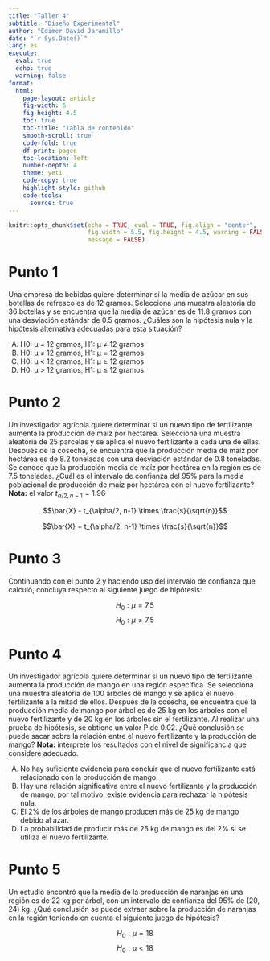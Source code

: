 ```yaml
---
title: "Taller 4"
subtitle: "Diseño Experimental"
author: "Edimer David Jaramillo"
date: "`r Sys.Date()`"
lang: es 
execute: 
  eval: true
  echo: true
  warning: false
format:
  html:
    page-layout: article
    fig-width: 6
    fig-height: 4.5
    toc: true
    toc-title: "Tabla de contenido"
    smooth-scroll: true
    code-fold: true
    df-print: paged
    toc-location: left
    number-depth: 4
    theme: yeti
    code-copy: true
    highlight-style: github
    code-tools:
      source: true
---
```


```r
knitr::opts_chunk$set(echo = TRUE, eval = TRUE, fig.align = "center",
                      fig.width = 5.5, fig.height = 4.5, warning = FALSE,
                      message = FALSE)
```

# Punto 1

Una empresa de bebidas quiere determinar si la media de azúcar en sus botellas de refresco es de 12 gramos. Selecciona una muestra aleatoria de 36 botellas y se encuentra que la media de azúcar es de 11.8 gramos con una desviación estándar de 0.5 gramos. ¿Cuáles son la hipótesis nula y la hipótesis alternativa adecuadas para esta situación?

A) H0: μ = 12 gramos, H1: μ ≠ 12 gramos
B) H0: μ ≠ 12 gramos, H1: μ = 12 gramos
C) H0: μ < 12 gramos, H1: μ ≥ 12 gramos
D) H0: μ > 12 gramos, H1: μ ≤ 12 gramos

# Punto 2

Un investigador agrícola quiere determinar si un nuevo tipo de fertilizante aumenta la producción de maíz por hectárea. Selecciona una muestra aleatoria de 25 parcelas  y se aplica el nuevo fertilizante a cada una de ellas. Después de la cosecha, se encuentra que la producción media de maíz por hectárea es de 8.2 toneladas con una desviación estándar de 0.8 toneladas. Se conoce que la producción media de maíz por hectárea en la región es de 7.5 toneladas. ¿Cuál es el intervalo de confianza del 95% para la media poblacional de producción de maíz por hectárea con el nuevo fertilizante? **Nota:** el valor $t_{\alpha/2, n-1} = 1.96$

$$\bar{X} - t_{\alpha/2, n-1} \times \frac{s}{\sqrt{n}}$$

$$\bar{X} + t_{\alpha/2, n-1} \times \frac{s}{\sqrt{n}}$$

# Punto 3

Continuando con el punto 2 y haciendo uso del intervalo de confianza que calculó, concluya respecto al siguiente juego de hipótesis:

$$H_0: \mu = 7.5$$
$$H_0: \mu \neq 7.5$$

# Punto 4

Un investigador agrícola quiere determinar si un nuevo tipo de fertilizante aumenta la producción de mango en una región específica. Se selecciona una muestra aleatoria de 100 árboles de mango y se aplica el nuevo fertilizante a la mitad de ellos. Después de la cosecha, se encuentra que la producción media de mango por árbol es de 25 kg en los árboles con el nuevo fertilizante y de 20 kg en los árboles sin el fertilizante. Al realizar una prueba de hipótesis, se obtiene un valor P de 0.02. ¿Qué conclusión se puede sacar sobre la relación entre el nuevo fertilizante y la producción de mango? **Nota:** interprete los resultados con el nivel de significancia que considere adecuado.

A) No hay suficiente evidencia para concluir que el nuevo fertilizante está relacionado con la producción de mango.
B) Hay una relación significativa entre el nuevo fertilizante y la producción de mango, por tal motivo, existe evidencia para rechazar la hipótesis nula.
C) El 2% de los árboles de mango producen más de 25 kg de mango debido al azar.
D) La probabilidad de producir más de 25 kg de mango es del 2% si se utiliza el nuevo fertilizante.

# Punto 5

Un estudio encontró que la media de la producción de naranjas en una región es de 22 kg por árbol, con un intervalo de confianza del 95% de (20, 24) kg. ¿Qué conclusión se puede extraer sobre la producción de naranjas en la región teniendo en cuenta el siguiente juego de hipótesis?

$$H_0: \mu = 18$$
$$H_0: \mu < 18$$

